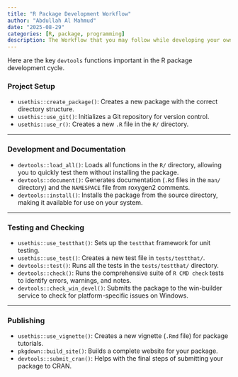 ```yaml
---
title: "R Package Development Workflow"
author: "Abdullah Al Mahmud"
date: "2025-08-29"
categories: [R, package, programming]
description: The Workflow that you may follow while developing your own R package.
---
```


Here are the key `devtools` functions important in the R package development cycle.

### Project Setup
* `usethis::create_package()`: Creates a new package with the correct directory structure.
* `usethis::use_git()`: Initializes a Git repository for version control.
* `usethis::use_r()`: Creates a new `.R` file in the `R/` directory.

***

### Development and Documentation
* `devtools::load_all()`: Loads all functions in the `R/` directory, allowing you to quickly test them without installing the package.
* `devtools::document()`: Generates documentation (`.Rd` files in the `man/` directory) and the `NAMESPACE` file from roxygen2 comments.
* `devtools::install()`: Installs the package from the source directory, making it available for use on your system.

***

### Testing and Checking
* `usethis::use_testthat()`: Sets up the `testthat` framework for unit testing.
* `usethis::use_test()`: Creates a new test file in `tests/testthat/`.
* `devtools::test()`: Runs all the tests in the `tests/testthat/` directory.
* `devtools::check()`: Runs the comprehensive suite of `R CMD check` tests to identify errors, warnings, and notes.
* `devtools::check_win_devel()`: Submits the package to the win-builder service to check for platform-specific issues on Windows.

***

### Publishing
* `usethis::use_vignette()`: Creates a new vignette (`.Rmd` file) for package tutorials.
* `pkgdown::build_site()`: Builds a complete website for your package.
* `devtools::submit_cran()`: Helps with the final steps of submitting your package to CRAN.
